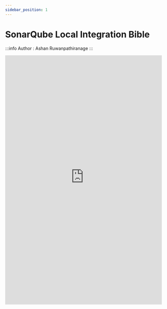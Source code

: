 ```yaml
---
sidebar_position: 1
---
```


# SonarQube Local Integration Bible
:::info
Author : Ashan Ruwanpathiranage 
:::

<embed
      src="https://redback-operations.github.io/redback-documentation/pdf/sonarQube-local-integration-bible.pdf"
      type="application/pdf"
      width="100%"
      height="800px"
/>
